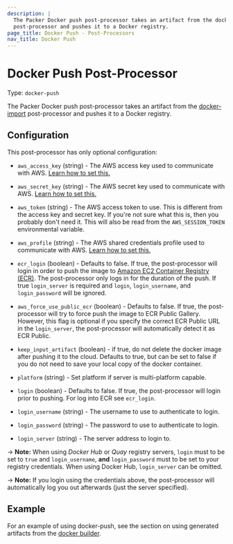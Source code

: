 ```yaml
---
description: |
  The Packer Docker push post-processor takes an artifact from the docker-import
  post-processor and pushes it to a Docker registry.
page_title: Docker Push - Post-Processors
nav_title: Docker Push
---
```


# Docker Push Post-Processor

Type: `docker-push`

The Packer Docker push post-processor takes an artifact from the
[docker-import](/packer/plugins/post-processors/docker/docker-import) post-processor and
pushes it to a Docker registry.

## Configuration

This post-processor has only optional configuration:

- `aws_access_key` (string) - The AWS access key used to communicate with
  AWS. [Learn how to set
  this.](/packer/plugins/builders/amazon#specifying-amazon-credentials)

- `aws_secret_key` (string) - The AWS secret key used to communicate with
  AWS. [Learn how to set
  this.](/packer/plugins/builders/amazon#specifying-amazon-credentials)

- `aws_token` (string) - The AWS access token to use. This is different from
  the access key and secret key. If you're not sure what this is, then you
  probably don't need it. This will also be read from the `AWS_SESSION_TOKEN`
  environmental variable.

- `aws_profile` (string) - The AWS shared credentials profile used to
  communicate with AWS. [Learn how to set
  this.](/packer/plugins/builders/amazon#specifying-amazon-credentials)

- `ecr_login` (boolean) - Defaults to false. If true, the post-processor will
  login in order to push the image to [Amazon EC2 Container Registry
  (ECR)](https://aws.amazon.com/ecr/). The post-processor only logs in for
  the duration of the push. If true `login_server` is required and `login`,
  `login_username`, and `login_password` will be ignored.

- `aws_force_use_public_ecr` (boolean) - Defaults to false. If true, the
post-processor will try to force push the image to ECR Public Gallery. However,
this flag is optional if you specify the correct ECR Public URL in the
`login_server`, the post-processor will automatically detect it as ECR Public.

- `keep_input_artifact` (boolean) - if true, do not delete the docker image
  after pushing it to the cloud. Defaults to true, but can be set to false if
  you do not need to save your local copy of the docker container.

- `platform` (string) - Set platform if server is multi-platform capable.

- `login` (boolean) - Defaults to false. If true, the post-processor will
  login prior to pushing. For log into ECR see `ecr_login`.

- `login_username` (string) - The username to use to authenticate to login.

- `login_password` (string) - The password to use to authenticate to login.

- `login_server` (string) - The server address to login to.

-> **Note:** When using _Docker Hub_ or _Quay_ registry servers, `login`
must to be set to `true` and `login_username`, **and** `login_password` must to
be set to your registry credentials. When using Docker Hub, `login_server` can
be omitted.

-> **Note:** If you login using the credentials above, the post-processor
will automatically log you out afterwards (just the server specified).

## Example

For an example of using docker-push, see the section on using generated
artifacts from the [docker builder](/packer/plugins/builders/docker).
